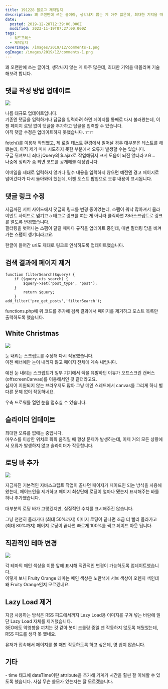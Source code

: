 ```yaml
---
title: 191228 블로그 제작일지
description: 꽤 오랜만에 쓰는 글이라, 생각나지 않는 게 아주 많은데, 최대한 기억을 떠올리며 기술해보려 합니다. 댓글 작성 방법 업데이트 나름 대규모 업데이트입니다.기존엔 댓글을 입력하거나 답글을 입력하려 하면 페이지를 통째로 다시 불러왔는데, 이젠 페이지 로딩 없이 댓글을 추가하고 답글을 입력할 수 있습니다.아직 댓글 수정은 업데이트하지 못했습니다. ㅠㅠ fetch()를 이용해 작업했고, 제 로컬 테스트 환경에서 일어날 경우 대부분은
date:
  posted: 2019-12-28T12:39:00.000Z
  modified: 2023-11-19T07:27:00.000Z
tags:
  - 워드프레스
  - 제작일지
coverImage: /images/2019/12/comments-1.png
ogImage: /images/2019/12/comments-1.png
---
```


꽤 오랜만에 쓰는 글이라, 생각나지 않는 게 아주 많은데, 최대한 기억을 떠올리며 기술해보려 합니다.

## 댓글 작성 방법 업데이트

![](/images/2019/12/comments-1.png)

나름 대규모 업데이트입니다.  
기존엔 댓글을 입력하거나 답글을 입력하려 하면 페이지를 통째로 다시 불러왔는데, 이젠 페이지 로딩 없이 댓글을 추가하고 답글을 입력할 수 있습니다.  
아직 댓글 수정은 업데이트하지 못했습니다. ㅠㅠ

fetch()를 이용해 작업했고, 제 로컬 테스트 환경에서 일어날 경우 대부분은 테스트를 해봤는데, 아직 제가 미처 시도하지 못한 부분에서 오류가 발생할 수는 있습니다.  
구글 뒤져보니 죄다 jQuery의 $.ajax로 작업해둬서 크게 도움이 되진 않더라고요…  
 나중에 정리가 좀 되면 코드를 공개해볼 예정입니다.

이메일을 제대로 입력하지 않거나 필수 내용을 입력하지 않으면 예전엔 경고 페이지로 넘어갔다가 다시 돌아와야 했는데, 이젠 토스트 팝업으로 오류 내용이 표시됩니다.

## 댓글 링크 수정

지금까진 서버 사이드에서 댓글의 링크를 변경 중이었는데, 스팸이 워낙 많아져서 클라이언트 사이드로 넘기고 a 태그로 링크를 여는 게 아니라 클릭하면 자바스크립트로 링크를 열도록 변경했습니다.  
필터링을 벗어나는 스팸이 달릴 때마다 규칙을 업데이트 중인데, 매번 필터링 망을 비켜가는 스팸이 생기더라고요.

한글이 들어간 uri도 제대로 링크로 인식하도록 업데이트했습니다.

## 검색 결과에 페이지 제거

```
function filterSearch($query) {
    if ($query->is_search) {
        $query->set('post_type', 'post');
    }
        return $query;
    }
add_filter('pre_get_posts','filterSearch');

```

functions.php에 위 코드를 추가해 검색 결과에서 페이지를 제거하고 포스트 목록만 출력하도록 했습니다.

## White Christmas

![](/images/2019/12/snowing.png)

눈 내리는 스크립트를 수정해 다시 적용했습니다.  
이젠 배너에만 눈이 내리지 않고 페이지 전체에 계속 내립니다.

예전 눈 내리는 스크립트가 일부 기기에서 렉을 유발하던 이유가 오프스크린 캔버스(offscreenCanvas)를 이용해서인 것 같더라고요.  
심지어 지원되지 않는 브라우저도 많아 그냥 메인 스레드에서 canvas를 그리게 하니 별다른 문제 없이 작동하네요.

우측 드로워를 열면 눈을 멈추실 수 있습니다.

## 슬라이더 업데이트

최대한 오류를 없애는 중입니다.  
마우스를 이상한 위치로 휙휙 움직일 때 항상 문제가 발생하는데, 이제 거의 모든 상황에서 오류가 발생하지 않고 슬라이더가 작동합니다.

## 로딩 바 추가

![](/images/2019/12/loading.png)

지금까진 기본적인 자바스크립트 작업이 끝나면 페이지가 페이드인 되는 방식을 사용해왔는데, 페이드인을 제거하고 페이지 최상단에 로딩이 얼마나 됐는지 표시해주는 바를 하나 추가했습니다.

대부분의 로딩 바가 그렇겠지만, 실질적인 수치를 표시해주진 않습니다.

그냥 천천히 올라가다 (최대 50%까지) 이미지 로딩이 끝나면 조금 더 빨리 올라가고 (최대 80%까지) 페이지 로딩이 끝나면 빠르게 100%를 찍고 페이드 아웃 됩니다.

## 직관적인 테마 변경

![](/images/2019/12/theme.png)

각 테마의 메인 색상을 이름 앞에 표시해 직관적인 변경이 가능하도록 업데이트했습니다.  
이렇게 보니 Fruity Orange 테마는 메인 색상은 노란색에 서브 색상이 오렌지 색인데 왜 Fruity Orange인지 모르겠네요.

## Lazy Load 제거

지금 사용하는 방식은 RSS 피드에서까지 Lazy Load용 이미지를 구겨 넣는 바람에 일단 Lazy Load 자체를 제거했습니다.  
SEO에도 악영향을 끼치는 것 같아 봇이 크롤링 중일 땐 작동하지 않도록 해뒀었는데, RSS 피드를 생각 못 했네요.

유저가 접속해서 페이지를 볼 때만 작동하도록 하고 싶은데, 영 쉽지 않습니다.

## 기타

\- time 태그에 dateTime이란 attribute을 추가해 기계가 시간을 훨씬 잘 이해할 수 있도록 했습니다. 사실 무슨 쓸모가 있는지는 잘 모르겠습니다.